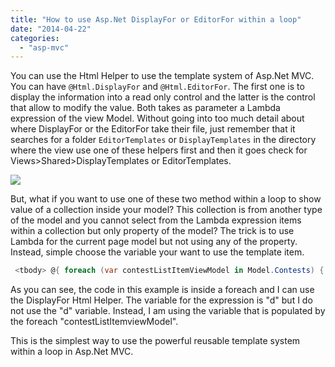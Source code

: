 ```yaml
---
title: "How to use Asp.Net DisplayFor or EditorFor within a loop"
date: "2014-04-22"
categories: 
  - "asp-mvc"
---
```


You can use the Html Helper to use the template system of Asp.Net MVC. You can have `@Html.DisplayFor` and `@Html.EditorFor`. The first one is to display the information into a read only control and the latter is the control that allow to modify the value. Both takes as parameter a Lambda expression of the view Model. Without going into too much detail about where DisplayFor or the EditorFor take their file, just remember that it searches for a folder `EditorTemplates` or `DisplayTemplates` in the directory where the view use one of these helpers first and then it goes check for Views>Shared>DisplayTemplates or EditorTemplates.

![](/images/blog/DisplayForLoop-400x125.png)

But, what if you want to use one of these two method within a loop to show value of a collection inside your model? This collection is from another type of the model and you cannot select from the Lambda expression items within a collection but only property of the model? The trick is to use Lambda for the current page model but not using any of the property. Instead, simple choose the variable your want to use the template item.


```csharp
 <tbody> @{ foreach (var contestListItemViewModel in Model.Contests) { <tr> <td>@Html.ActionLink(contestListItemViewModel.Name.Current, "Edit", "Contest", new { Area = Constants.Areas.ADMINISTRATOR, id = contestListItemViewModel.Id }, null)</td> <td>@Html.DisplayFor(d => contestListItemViewModel.StartingTime.ToShortDateString())</td> <td>@Html.DisplayFor(d => contestListItemViewModel.EndingTime.ToShortDateString())</td> <td>@Html.DisplayFor(d => contestListItemViewModel.InitialCapital)</td> <td>@Html.DisplayFor(d => contestListItemViewModel.IsUsingStockRules)</td> <td>@Html.DisplayFor(d => contestListItemViewModel.IsUsingShortRules)</td> <td>@Html.DisplayFor(d => contestListItemViewModel.IsUsingOptionRules)</td> </tr> } } </tbody> 
```

As you can see, the code in this example is inside a foreach and I can use the DisplayFor Html Helper. The variable for the expression is "d" but I do not use the "d" variable. Instead, I am using the variable that is populated by the foreach "contestListItemviewModel".

This is the simplest way to use the powerful reusable template system within a loop in Asp.Net MVC.
